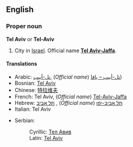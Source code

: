 ==English==

===Proper noun===
{{wikipedia}}
'''Tel Aviv''' or '''Tel-Aviv'''
# City in [[Israel]].  Official name '''[[Tel Aviv-Jaffa]]'''.

====Translations====
{{top}}
*Arabic: [[تل-أبيب]], (''Official name'') [[تل-أبيب – يافا]]) 
*Bosnian: [[Tel Aviv#Bosnian|Tel Aviv]] {{m}}
*Chinese: [[特拉维夫]]
*French: Tel Aviv, (''Official name'') [[Tel-Aviv-Jaffa]]
*Hebrew: [[תל אביב]] {{f}}, (''Official name'') [[תל אביב-יפו]]
*Italian: Tel Aviv {{f}}
{{mid}}
*Serbian:
*:Cyrillic: [[Тел Авив#Serbian|Тел Авив]] {{m}}
*:Latin: [[Tel Aviv#Serbian|Tel Aviv]] {{m}}
{{bottom}}